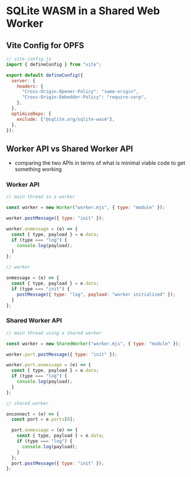 # SQLite WASM in a Shared Web Worker

## Vite Config for OPFS

```js
// vite.config.js
import { defineConfig } from "vite";

export default defineConfig({
  server: {
    headers: {
      "Cross-Origin-Opener-Policy": "same-origin",
      "Cross-Origin-Embedder-Policy": "require-corp",
    },
  },
  optimizeDeps: {
    exclude: ["@sqlite.org/sqlite-wasm"],
  },
});
```

## Worker API vs Shared Worker API

- comparing the two APIs in terms of what is minimal viable code to get something working

### Worker API

```js
// main thread in a worker

const worker = new Worker("worker.mjs", { type: "module" });

worker.postMessage({ type: "init" });

worker.onmessage = (e) => {
  const { type, payload } = e.data;
  if (type === "log") {
    console.log(payload);
  }
};
```

```js
// worker

onmessage = (e) => {
  const { type, payload } = e.data;
  if (type === "init") {
    postMessage({ type: "log", payload: "worker initialized" });
  }
};
```

### Shared Worker API

```js
// main thread using a shared worker

const worker = new SharedWorker("worker.mjs", { type: "module" });

worker.port.postMessage({ type: "init" });

worker.port.onmessage = (e) => {
  const { type, payload } = e.data;
  if (type === "log") {
    console.log(payload);
  }
};
```

```js
// shared worker

onconnect = (e) => {
  const port = e.ports[0];

  port.onmessage = (e) => {
    const { type, payload } = e.data;
    if (type === "log") {
      console.log(payload);
    }
  };
  port.postMessage({ type: "init" });
};
```
